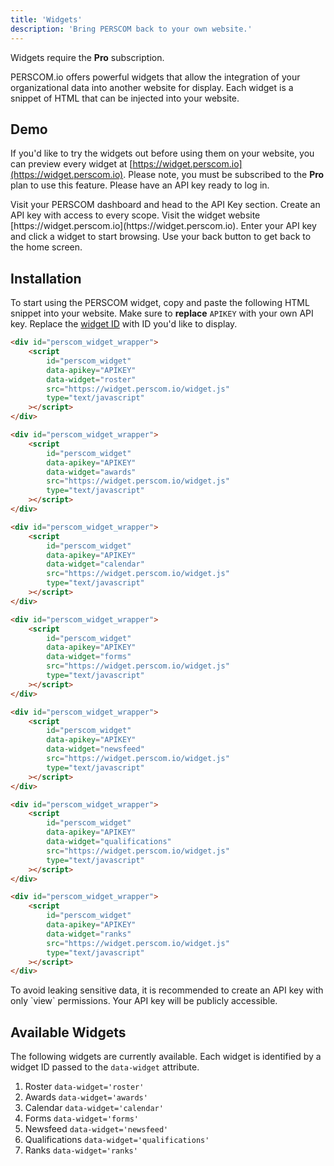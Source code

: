 ```yaml
---
title: 'Widgets'
description: 'Bring PERSCOM back to your own website.'
---
```


<Note>Widgets require the **Pro** subscription.</Note>

PERSCOM.io offers powerful widgets that allow the integration of your organizational data into another website for display. Each widget is a
snippet of HTML that can be injected into your website.

## Demo

If you'd like to try the widgets out before using them on your website, you can preview every widget at
[https://widget.perscom.io](https://widget.perscom.io). Please note, you must be subscribed to the **Pro** plan to use this feature. Please
have an API key ready to log in.

<Steps>
  <Step title='Create An API Key'>
    Visit your PERSCOM dashboard and head to the API Key section. Create an API key with access to every scope.
  </Step>
  <Step title='Visit Widget Website'>Visit the widget website [https://widget.perscom.io](https://widget.perscom.io).</Step>
  <Step title='Enter Your API Key'>
    Enter your API key and click a widget to start browsing. Use your back button to get back to the home screen.
  </Step>
</Steps>

## Installation

To start using the PERSCOM widget, copy and paste the following HTML snippet into your website. Make sure to **replace** `APIKEY` with your
own API key. Replace the [widget ID](#available-widgets) with ID you'd like to display.

<CodeGroup>

```html Roster {4-5}
<div id="perscom_widget_wrapper">
    <script
        id="perscom_widget"
        data-apikey="APIKEY"
        data-widget="roster"
        src="https://widget.perscom.io/widget.js"
        type="text/javascript"
    ></script>
</div>
```

```html Awards {4-5}
<div id="perscom_widget_wrapper">
    <script
        id="perscom_widget"
        data-apikey="APIKEY"
        data-widget="awards"
        src="https://widget.perscom.io/widget.js"
        type="text/javascript"
    ></script>
</div>
```

```html Calendar {4-5}
<div id="perscom_widget_wrapper">
    <script
        id="perscom_widget"
        data-apikey="APIKEY"
        data-widget="calendar"
        src="https://widget.perscom.io/widget.js"
        type="text/javascript"
    ></script>
</div>
```

```html Forms {4-5}
<div id="perscom_widget_wrapper">
    <script
        id="perscom_widget"
        data-apikey="APIKEY"
        data-widget="forms"
        src="https://widget.perscom.io/widget.js"
        type="text/javascript"
    ></script>
</div>
```

```html Newsfeed {4-5}
<div id="perscom_widget_wrapper">
    <script
        id="perscom_widget"
        data-apikey="APIKEY"
        data-widget="newsfeed"
        src="https://widget.perscom.io/widget.js"
        type="text/javascript"
    ></script>
</div>
```

```html Qualifications {4-5}
<div id="perscom_widget_wrapper">
    <script
        id="perscom_widget"
        data-apikey="APIKEY"
        data-widget="qualifications"
        src="https://widget.perscom.io/widget.js"
        type="text/javascript"
    ></script>
</div>
```

```html Ranks {4-5}
<div id="perscom_widget_wrapper">
    <script
        id="perscom_widget"
        data-apikey="APIKEY"
        data-widget="ranks"
        src="https://widget.perscom.io/widget.js"
        type="text/javascript"
    ></script>
</div>
```

</CodeGroup>

<Note>
  To avoid leaking sensitive data, it is recommended to create an API key with only `view` permissions. Your API key will be publicly
  accessible.
</Note>

## Available Widgets

The following widgets are currently available. Each widget is identified by a widget ID passed to the `data-widget` attribute.

1. Roster `data-widget='roster'`
2. Awards `data-widget='awards'`
3. Calendar `data-widget='calendar'`
4. Forms `data-widget='forms'`
5. Newsfeed `data-widget='newsfeed'`
6. Qualifications `data-widget='qualifications'`
7. Ranks `data-widget='ranks'`
